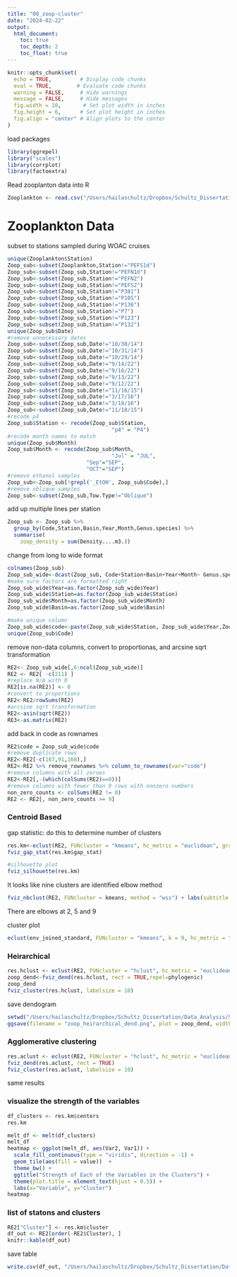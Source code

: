 ```yaml
---
title: "08_zoop-cluster"
date: "2024-02-22"
output:
  html_document:
    toc: true
    toc_depth: 2
    toc_float: true
---
```

```r
knitr::opts_chunk$set(
  echo = TRUE,         # Display code chunks
  eval = TRUE,        # Evaluate code chunks
  warning = FALSE,     # Hide warnings
  message = FALSE,     # Hide messages
  fig.width = 10,       # Set plot width in inches
  fig.height = 6,      # Set plot height in inches
  fig.align = "center" # Align plots to the center
)
```

load packages
```r
library(ggrepel)
library("scales")   
library(corrplot)
library(factoextra)
```

Read zooplanton data into R
```r
Zooplankton <- read.csv("/Users/hailaschultz/Dropbox/Schultz_Dissertation/Data_Analysis/Schultz_dissertation-2/data/WOAC_Species_Densities_2014-2022.csv")
```

# Zooplankton Data
subset to stations sampled during WOAC cruises
```r
unique(Zooplankton$Station)
Zoop_sub<-subset(Zooplankton,Station!="PEFS1d")
Zoop_sub<-subset(Zoop_sub,Station!="PEFN1d")
Zoop_sub<-subset(Zoop_sub,Station!="PEFN2")
Zoop_sub<-subset(Zoop_sub,Station!="PEFS2")
Zoop_sub<-subset(Zoop_sub,Station!="P381")
Zoop_sub<-subset(Zoop_sub,Station!="P105")
Zoop_sub<-subset(Zoop_sub,Station!="P136")
Zoop_sub<-subset(Zoop_sub,Station!="P7")
Zoop_sub<-subset(Zoop_sub,Station!="P123")
Zoop_sub<-subset(Zoop_sub,Station!="P132")
unique(Zoop_sub$Date)
#remove unnecessary dates
Zoop_sub<-subset(Zoop_sub,Date!="10/30/14")
Zoop_sub<-subset(Zoop_sub,Date!="10/31/14")
Zoop_sub<-subset(Zoop_sub,Date!="10/29/14")
Zoop_sub<-subset(Zoop_sub,Date!="9/14/22")
Zoop_sub<-subset(Zoop_sub,Date!="9/16/22")
Zoop_sub<-subset(Zoop_sub,Date!="9/13/22")
Zoop_sub<-subset(Zoop_sub,Date!="9/12/22")
Zoop_sub<-subset(Zoop_sub,Date!="11/16/15")
Zoop_sub<-subset(Zoop_sub,Date!="3/17/16")
Zoop_sub<-subset(Zoop_sub,Date!="3/18/16")
Zoop_sub<-subset(Zoop_sub,Date!="11/18/15")
#recode p4
Zoop_sub$Station <- recode(Zoop_sub$Station, 
                                 "p4" = "P4")
#recode month names to match
unique(Zoop_sub$Month)
Zoop_sub$Month <- recode(Zoop_sub$Month, 
                                 "Jul" = "JUL",
                         "Sep"="SEP",
                         "OCT"="SEP")
#remove ethanol samples
Zoop_sub<-Zoop_sub[!grepl('_EtOH', Zoop_sub$Code),]
#remove oblique samples
Zoop_sub<-subset(Zoop_sub,Tow.Type!="Oblique")
```

add up multiple lines per station
```r
Zoop_sub <- Zoop_sub %>%
  group_by(Code,Station,Basin,Year,Month,Genus.species) %>%
  summarise(
    zoop_density = sum(Density....m3.))
```

change from long to wide format
```r
colnames(Zoop_sub)
Zoop_sub_wide<-dcast(Zoop_sub, Code+Station+Basin+Year+Month~ Genus.species,value.var = "zoop_density")
#make sure factors are formatted right
Zoop_sub_wide$Year=as.factor(Zoop_sub_wide$Year)
Zoop_sub_wide$Station=as.factor(Zoop_sub_wide$Station)
Zoop_sub_wide$Month=as.factor(Zoop_sub_wide$Month)
Zoop_sub_wide$Basin=as.factor(Zoop_sub_wide$Basin)

#make unique column
Zoop_sub_wide$code<-paste(Zoop_sub_wide$Station, Zoop_sub_wide$Year,Zoop_sub_wide$Month,sep="-")
unique(Zoop_sub$Code)
```
remove non-data columns, convert to proportionas, and arcsine sqrt transformation
```r
RE2<- Zoop_sub_wide[,6:ncol(Zoop_sub_wide)]
RE2 <- RE2[ -c(211) ]
#replace N/A with 0
RE2[is.na(RE2)] <- 0
#convert to proportions
RE2<-RE2/rowSums(RE2)
#arcsine sqrt transformation
RE2<-asin(sqrt(RE2))
RE3<-as.matrix(RE2)
```
add back in code as rownames
```r
RE2$code = Zoop_sub_wide$code
#remove duplicate rows
RE2<-RE2[-c(167,91,168),]
RE2<-RE2 %>% remove_rownames %>% column_to_rownames(var="code")
#remove columns with all zeroes
RE2<-RE2[,-(which(colSums(RE2)==0))]
#remove columns with fewer than 9 rows with nonzero numbers
non_zero_counts <- colSums(RE2 != 0)
RE2 <- RE2[, non_zero_counts >= 9]

```

### Centroid Based
gap statistic: do this to determine number of clusters
```r
res.km<-eclust(RE2, FUNcluster = "kmeans", hc_metric = "euclidean", graph = FALSE)
fviz_gap_stat(res.km$gap_stat)

#silhouette plot
fviz_silhouette(res.km)
```
It looks like nine clusters are identified
elbow method
```r
fviz_nbclust(RE2, FUNcluster = kmeans, method = "wss") + labs(subtitle = "Elbow method") 
```
There are elbows at 2, 5 and 9

cluster plot
```r
eclust(env_joined_standard, FUNcluster = "kmeans", k = 9, hc_metric = "euclidean")
```
### Heirarchical
```r
res.hclust <- eclust(RE2, FUNcluster = "hclust", hc_metric = "euclidean")
zoop_dend<-fviz_dend(res.hclust, rect = TRUE,repel=phylogenic)
zoop_dend
fviz_cluster(res.hclust, labelsize = 10)

```
save dendogram
```r
setwd("/Users/hailaschultz/Dropbox/Schultz_Dissertation/Data_Analysis/Schultz_dissertation-2/figures")
ggsave(filename = "zoop_heirarchical_dend.png", plot = zoop_dend, width = 30, height = 17, device='png', dpi=700)
```
### Agglomerative clustering
```r
res.aclust <- eclust(RE2, FUNcluster = "hclust", hc_metric = "euclidean", hc_method = "ward.D2")
fviz_dend(res.aclust, rect = TRUE)
fviz_cluster(res.aclust, labelsize = 10)
```
same results

### visualize the strength of the variables
```r
df_clusters <- res.km$centers
res.km
```

```r
melt_df <- melt(df_clusters)
melt_df
heatmap <- ggplot(melt_df, aes(Var2, Var1)) +
  scale_fill_continuous(type = "viridis", direction = -1) +
  geom_tile(aes(fill = value))  +
  theme_bw() +
  ggtitle("Strength of Each of the Variables in the Clusters") +
  theme(plot.title = element_text(hjust = 0.5)) +
  labs(x="Variable", y="Cluster")
heatmap
```

### list of statons and clusters
```r
RE2["Cluster"] <- res.km$cluster
df_out <- RE2[order(-RE2$Cluster), ]
knitr::kable(df_out)
```
save table

```r
write.csv(df_out, "/Users/hailaschultz/Dropbox/Schultz_Dissertation/Data_Analysis/Schultz_dissertation-2/output/zoop_cluster.csv", row.names=TRUE)
```



